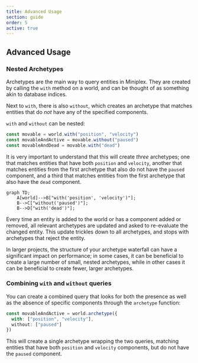 ```yaml
---
title: Advanced Usage
section: guide
order: 5
active: true
---
```


## Advanced Usage

### Nested Archetypes

Archetypes are the main way to query entities in Miniplex. They are created by calling the `with` method on a world, and can be thought of as something akin to database indices.

Next to `with`, there is also `without`, which creates an archetype that matches entities that do _not_ have any of the specified components.

`with` and `without` can be nested:

```ts
const movable = world.with("position", "velocity")
const movableAndActive = movable.without("paused")
const movableAndDead = movable.with("dead")
```

It is very important to understand that this will create _three_ archetypes; one that matches entities that have both `position` and `velocity`, another that matches entities from the first archetype that also do not have the `paused` component, and a third that matches entities from the first archetype that also have the `dead` component.

```mermaid
graph TD;
    A[world]-->B["with('position', 'velocity')"];
    B-->C["without('paused')"];
    B-->D["with('dead')"];
```

Every time an entity is added to the world or has a component added or removed, all relevant archetypes are updated and asked to re-evaluate the changed entity. This update trickles down to all archetypes, and stops with archetypes that reject the entity.

In larger projects, the structure of your archetype waterfall can have a significant impact on performance; in some cases, it can be beneficial to create a large number of small, nested archetypes, while in other cases it can be beneficial to create fewer, larger archetypes.

### Combining `with` and `without` queries

You can create a combined query that looks for both the presence as well as the absence of specific components through the `archetype` function:

```ts
const movableAndActive = world.archetype({
  with: ["position", "velocity"],
  without: ["paused"]
})
```

This will create a single archetype wrapping the two queries, matching entities that have both `position` and `velocity` components, but do not have the `paused` component.
